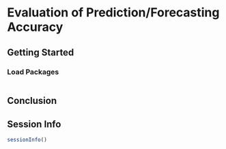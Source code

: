 # Evaluation of Prediction/Forecasting Accuracy {#sec-predictionAccuracy}

## Getting Started {#sec-predictionAccuracyGettingStarted}

### Load Packages {#sec-predictionAccuracyLoadPackages}

```r

```

## Conclusion {#sec-predictionAccuracyConclusion}

::: {.content-visible when-format="html"}

## Session Info {#sec-predictionAccuracySessionInfo}

```r
sessionInfo()
```

:::
